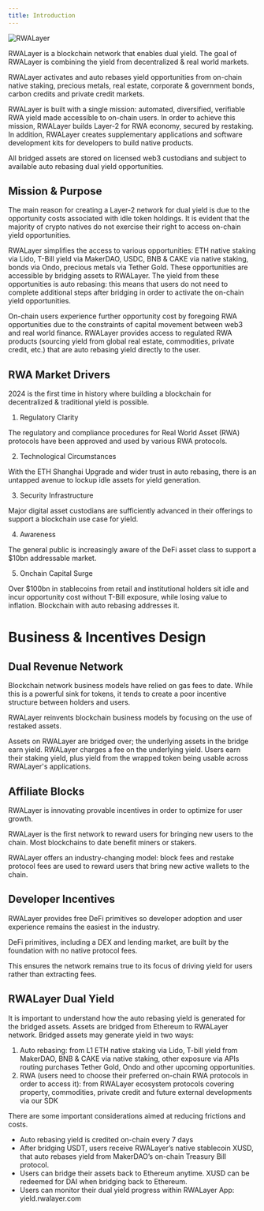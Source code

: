 ```yaml
---
title: Introduction
---
```


![RWALayer](/images/rwalayer.jpg)

RWALayer is a blockchain network that enables dual yield. The goal of RWALayer is combining the yield from decentralized & real world markets. 

RWALayer activates and auto rebases yield opportunities from on-chain native staking, precious metals, real estate, corporate & government bonds, carbon credits and private credit markets. 

RWALayer is built with a single mission: automated, diversified, verifiable RWA yield made accessible to on-chain users. In order to achieve this mission, RWALayer builds Layer-2 for RWA economy, secured by restaking. In addition, RWALayer creates supplementary applications and software development kits for developers to build native products. 

All bridged assets are stored on licensed web3 custodians and subject to available auto rebasing dual yield opportunities.


## Mission & Purpose


The main reason for creating a Layer-2 network for dual yield is due to the opportunity costs associated with idle token holdings. It is evident that the majority of crypto natives do not exercise their right to access on-chain yield opportunities. 

RWALayer simplifies the access to various opportunities: ETH native staking via Lido, T-Bill yield via MakerDAO, USDC, BNB & CAKE via native staking, bonds via Ondo, precious metals via Tether Gold. These opportunities are accessible by bridging assets to RWALayer. The yield from these opportunities is auto rebasing: this means that users do not need to complete additional steps after bridging in order to activate the on-chain yield opportunities.

On-chain users experience further opportunity cost by foregoing RWA opportunities due to the constraints of capital movement between web3 and real world finance. RWALayer provides access to regulated RWA products (sourcing yield from global real estate, commodities, private credit, etc.) that are auto rebasing yield directly to the user.


## RWA Market Drivers

2024 is the first time in history where building a blockchain for decentralized & traditional yield is possible. 

1. Regulatory Clarity

The regulatory and compliance procedures for Real World Asset (RWA) protocols have been approved and used by various RWA protocols.

2. Technological Circumstances

With the ETH Shanghai Upgrade and wider trust in auto rebasing, there is an untapped avenue to lockup idle assets for yield generation.

3. Security Infrastructure

Major digital asset custodians are sufficiently advanced in their offerings to support a blockchain use case for yield.

4. Awareness

The general public is increasingly aware of the DeFi asset class  to support a $10bn addressable market.

5. Onchain Capital Surge

Over $100bn in stablecoins from retail and institutional holders sit idle and incur opportunity cost without T-Bill exposure, while losing value to inflation. Blockchain with auto rebasing addresses it.

# Business & Incentives Design 

## Dual Revenue Network

Blockchain network business models have relied on gas fees to date. While this is a powerful sink for tokens, it tends to create a poor incentive structure between holders and users. 

RWALayer reinvents blockchain business models by focusing on the use of restaked assets. 

Assets on RWALayer are bridged over; the underlying assets in the bridge earn yield. RWALayer charges a fee on the underlying yield. Users earn their staking yield, plus yield from the wrapped token being usable across RWALayer's applications.

## Affiliate Blocks

RWALayer is innovating provable incentives in order to optimize for user growth. 

RWALayer is the first network to reward users for bringing new users to the chain. Most blockchains to date benefit miners or stakers.

RWALayer offers an industry-changing model: block fees and restake protocol fees are used to reward users that bring new active wallets to the chain.

## Developer Incentives

RWALayer provides free DeFi primitives so developer adoption and user experience remains the easiest in the industry.

DeFi primitives, including a DEX and lending market, are built by the foundation with no native protocol fees. 

This ensures the network remains true to its focus of driving yield for users rather than extracting fees.

## RWALayer Dual Yield

It is important to understand how the auto rebasing yield is generated for the bridged assets. Assets are bridged from Ethereum to RWALayer network. Bridged assets may generate yield in two ways:

1. Auto rebasing: from L1 ETH native staking via Lido, T-bill yield from MakerDAO, BNB & CAKE via native staking, other exposure via APIs routing purchases Tether Gold, Ondo and other upcoming opportunities.
2. RWA (users need to choose their preferred on-chain RWA protocols in order to access it): from RWALayer ecosystem protocols covering property, commodities, private credit and future external developments via our SDK

There are some important considerations aimed at reducing frictions and costs.

- Auto rebasing yield is credited on-chain every 7 days
- After bridging USDT, users receive RWALayer’s native stablecoin XUSD, that auto rebases yield from MakerDAO’s on-chain Treasury Bill protocol. 
- Users can bridge their assets back to Ethereum anytime. XUSD can be redeemed for DAI when bridging back to Ethereum.
- Users can monitor their dual yield progress within RWALayer App: yield.rwalayer.com





